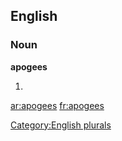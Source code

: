 
==English==

===Noun===
'''apogees'''

# {{plural of|[[apogee]]}}

[[Category:English plurals]]

[[ar:apogees]]
[[fr:apogees]]